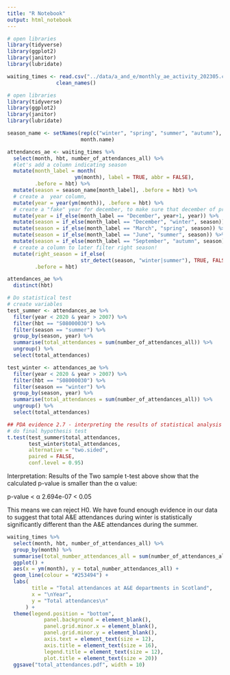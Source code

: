 ```yaml
---
title: "R Notebook"
output: html_notebook
---
```


```r
# open libraries
library(tidyverse)
library(ggplot2)
library(janitor)
library(lubridate)
```


```r
waiting_times <- read.csv("../data/a_and_e/monthly_ae_activity_202305.csv") %>% 
                clean_names()

```

```r
# open libraries
library(tidyverse)
library(ggplot2)
library(janitor)
library(lubridate)
```

```r

season_name <- setNames(rep(c("winter", "spring", "summer", "autumn"), each = 3),
                        month.name)

attendances_ae <- waiting_times %>% 
  select(month, hbt, number_of_attendances_all) %>% 
  #let's add a column indicating season
  mutate(month_label = month(
                      ym(month), label = TRUE, abbr = FALSE), 
         .before = hbt) %>% 
  mutate(season = season_name[month_label], .before = hbt) %>% 
  # create a  year column, 
  mutate(year = year(ym(month)), .before = hbt) %>% 
  # create a "fake" year for december, to make sure that december of previous year falls in next year for correct grouping
  mutate(year = if_else(month_label == "December", year+1, year)) %>% 
  mutate(season = if_else(month_label == "December", "winter", season)) %>%  
  mutate(season = if_else(month_label == "March", "spring", season)) %>% 
  mutate(season = if_else(month_label == "June", "summer", season)) %>% 
  mutate(season = if_else(month_label == "September", "autumn", season)) %>% 
  # create a column to later filter right season!
  mutate(right_season = if_else(
                        str_detect(season, "winter|summer"), TRUE, FALSE),
         .before = hbt) 
```

```r
attendances_ae %>% 
  distinct(hbt)
```


```r
# Do statistical test
# create variables
test_summer <- attendances_ae %>% 
  filter(year < 2020 & year > 2007) %>% 
  filter(hbt == "S08000030") %>% 
  filter(season == "summer") %>% 
  group_by(season, year) %>% 
  summarise(total_attendances = sum(number_of_attendances_all)) %>%
  ungroup() %>% 
  select(total_attendances)

test_winter <- attendances_ae %>% 
  filter(year < 2020 & year > 2007) %>% 
  filter(hbt == "S08000030") %>% 
  filter(season == "winter") %>% 
  group_by(season, year) %>% 
  summarise(total_attendances = sum(number_of_attendances_all)) %>%
  ungroup() %>% 
  select(total_attendances)

## PDA evidence 2.7 - interpreting the results of statistical analysis
# do final hypothesis test
t.test(test_summer$total_attendances,
       test_winter$total_attendances,
       alternative = "two.sided",
       paired = FALSE,
       conf.level = 0.95)
```
Interpretation:
Results of the Two sample t-test above show that the calculated p-value is smaller
than the α value:

p-value < α
2.694e-07 < 0.05

This means we can reject H0. We have found enough evidence in our data to suggest 
that total A&E attendances during winter is statistically significantly different
than the A&E attendances during the summer.






```r
waiting_times %>% 
  select(month, hbt, number_of_attendances_all) %>%
  group_by(month) %>% 
  summarise(total_number_attendances_all = sum(number_of_attendances_all)) %>% 
  ggplot() +
  aes(x = ym(month), y = total_number_attendances_all) +
  geom_line(colour = "#253494") +
  labs(
        title = "Total attendances at A&E departments in Scotland",
        x = "\nYear",
        y = "Total attendances\n"
      ) +
  theme(legend.position = "bottom",
            panel.background = element_blank(),
            panel.grid.minor.x = element_blank(),
            panel.grid.minor.y = element_blank(),
            axis.text = element_text(size = 12),
            axis.title = element_text(size = 16),
            legend.title = element_text(size = 12),
            plot.title = element_text(size = 20)) 
  ggsave("total_attendances.pdf", width = 10)



                 
```

